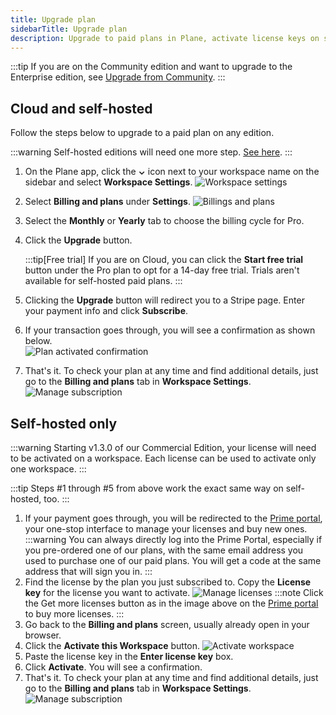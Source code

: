 ```yaml
---
title: Upgrade plan
sidebarTitle: Upgrade plan
description: Upgrade to paid plans in Plane, activate license keys on self-hosted instances, manage seats, and handle subscription changes.
---
```


:::tip
If you are on the Community edition and want to upgrade to the Enterprise edition, see [Upgrade from Community](https://developers.plane.so/self-hosting/upgrade-from-community).
:::

## Cloud and self-hosted

Follow the steps below to upgrade to a paid plan on any edition.

:::warning
Self-hosted editions will need one more step. [See here](#self-hosted-only).
:::

1. On the Plane app, click the **⌄** icon next to your workspace name on the sidebar and select **Workspace Settings**.
   ![Workspace settings](https://media.docs.plane.so/workspaces/workspace-settings.webp#center)
2. Select **Billing and plans** under **Settings**.
   ![Billings and plans](https://media.docs.plane.so/activate-license/billing-and-plans-cloud.webp#center)
3. Select the **Monthly** or **Yearly** tab to choose the billing cycle for Pro.
4. Click the **Upgrade** button.

   :::tip[Free trial]
   If you are on Cloud, you can click the **Start free trial** button under the Pro plan to opt for a 14-day free trial. Trials aren't available for self-hosted paid plans.
   :::

5. Clicking the **Upgrade** button will redirect you to a Stripe page. Enter your payment info and click **Subscribe**.
6. If your transaction goes through, you will see a confirmation as shown below.  
   ![Plan activated confirmation](https://media.docs.plane.so/activate-license/activate-pro-license.webp#center)
7. That's it. To check your plan at any time and find additional details, just go to the **Billing and plans** tab in **Workspace Settings**.
   ![Manage subscription](https://media.docs.plane.so/activate-license/pro-activated-cloud.webp#center)

## Self-hosted only

:::warning
Starting v1.3.0 of our Commercial Edition, your license will need to be activated on a workspace. Each license can be used to activate only one workspace.
:::

:::tip
Steps #1 through #5 from above work the exact same way on self-hosted, too.
:::

1.  If your payment goes through, you will be redirected to the [Prime portal](https://prime.plane.so/licenses), your one-stop interface to manage your licenses and buy new ones.
    :::warning
    You can always directly log into the Prime Portal, especially if you pre-ordered one of our plans, with the same email address you used to purchase one of our paid plans. You will get a code at the same address that will sign you in.
    :::
2.  Find the license by the plan you just subscribed to. Copy the **License key** for the license you want to activate.
    ![Manage licenses](https://media.docs.plane.so/activate-license/copy-license-key.webp#center)
    :::note
    Click the Get more licenses button as in the image above on the [Prime portal](https://prime.plane.so/licenses/plans) to buy more licenses.
    :::
3.  Go back to the **Billing and plans** screen, usually already open in your browser.
4.  Click the **Activate this Workspace** button.
    ![Activate workspace](https://media.docs.plane.so/activate-license/enter-license-key-selfhosted.webp#center)
5.  Paste the license key in the **Enter license key** box.
6.  Click **Activate**. You will see a confirmation.
7.  That's it. To check your plan at any time and find additional details, just go to the **Billing and plans** tab in **Workspace Settings**.
    ![Manage subscription](https://media.docs.plane.so/activate-license/pro-activated-cloud.webp#center)
